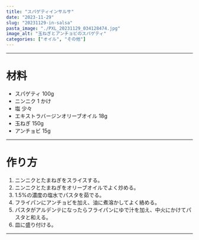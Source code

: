 ```yaml
---
title: "スパゲティインサルサ"
date: "2023-11-29"
slug: "20231129-in-salsa"
pasta_image: "./PXL_20231129_034128474.jpg"
image_alt: "玉ねぎとアンチョビのスパゲティ"
categories: ["オイル", "その他"]
---
```


---

# 材料

- スパゲティ 100g
- ニンニク 1 かけ
- 塩 少々
- エキストラバージンオリーブオイル 18g
- 玉ねぎ 150g
- アンチョビ 15g

---

# 作り方

1. ニンニクとたまねぎをスライスする。
2. ニンニクとたまねぎをオリーブオイルでよく炒める。
3. 1.5%の濃度の塩水でパスタを茹でる。
4. フライパンにアンチョビを加え、油に煮溶かしてよく絡める。
5. パスタがアルデンテになったらフライパンにゆで汁を加え、中火にかけてパスタと和える。
6. 皿に盛り付ける。

---
